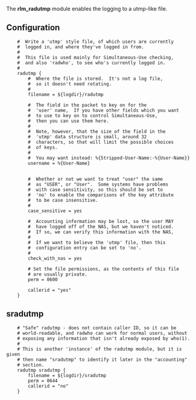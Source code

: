 The '''rlm_radutmp''' module enables the logging to a utmp-like file.

{{Default in the server source|src/modules/rlm_radutmp/}}

==Configuration==

{{Default in the server source|raddb/modules/radutmp}}

<pre>
	#  Write a 'utmp' style file, of which users are currently
	#  logged in, and where they've logged in from.
	#
	#  This file is used mainly for Simultaneous-Use checking,
	#  and also 'radwho', to see who's currently logged in.
	#
	radutmp {
		#  Where the file is stored.  It's not a log file,
		#  so it doesn't need rotating.
		#
		filename = ${logdir}/radutmp

		#  The field in the packet to key on for the
		#  'user' name,  If you have other fields which you want
		#  to use to key on to control Simultaneous-Use,
		#  then you can use them here.
		#
		#  Note, however, that the size of the field in the
		#  'utmp' data structure is small, around 32
		#  characters, so that will limit the possible choices
		#  of keys.
		#
		#  You may want instead: %{Stripped-User-Name:-%{User-Name}}
		username = %{User-Name}


		#  Whether or not we want to treat "user" the same
		#  as "USER", or "User".  Some systems have problems
		#  with case sensitivity, so this should be set to
		#  'no' to enable the comparisons of the key attribute
		#  to be case insensitive.
		#
		case_sensitive = yes

		#  Accounting information may be lost, so the user MAY
		#  have logged off of the NAS, but we haven't noticed.
		#  If so, we can verify this information with the NAS,
		#
		#  If we want to believe the 'utmp' file, then this
		#  configuration entry can be set to 'no'.
		#
		check_with_nas = yes		

		# Set the file permissions, as the contents of this file
		# are usually private.
		perm = 0600

		callerid = "yes"
	}
</pre>

==sradutmp==

{{Default in the server source|raddb/modules/sradutmp}}

<pre>
	# "Safe" radutmp - does not contain caller ID, so it can be
	# world-readable, and radwho can work for normal users, without
	# exposing any information that isn't already exposed by who(1).
	#
	# This is another 'instance' of the radutmp module, but it is given
	# then name "sradutmp" to identify it later in the "accounting"
	# section.
	radutmp sradutmp {
		filename = ${logdir}/sradutmp
		perm = 0644
		callerid = "no"
	}
</pre>